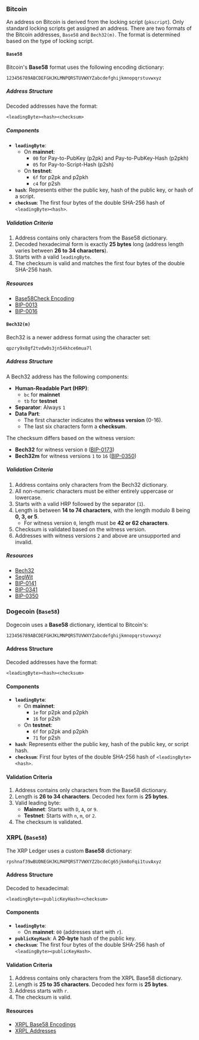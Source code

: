 ### Bitcoin

An address on Bitcoin is derived from the locking script (`pkscript`).
Only standard locking scripts get assigned an address.
There are two formats of the Bitcoin addresses, `Base58` and `Bech32(m)`.
The format is determined based on the type of locking script.

#### `Base58`

Bitcoin's **Base58** format uses the following encoding dictionary:

```
123456789ABCDEFGHJKLMNPQRSTUVWXYZabcdefghijkmnopqrstuvwxyz
```

##### Address Structure

Decoded addresses have the format:

```
<leadingByte><hash><checksum>
```

##### Components

- **`leadingByte`**:
  - On **mainnet**:
    - `00` for Pay-to-PubKey (p2pk) and Pay-to-PubKey-Hash (p2pkh)
    - `05` for Pay-to-Script-Hash (p2sh)
  - On **testnet**:
    - `6f` for p2pk and p2pkh
    - `c4` for p2sh
- **`hash`**: Represents either the public key, hash of the public key, or hash of a script.
- **`checksum`**: The first four bytes of the double SHA-256 hash of `<leadingByte><hash>`.

##### Validation Criteria

1. Address contains only characters from the Base58 dictionary.
2. Decoded hexadecimal form is exactly **25 bytes** long (address length varies between **26 to 34 characters**).
3. Starts with a valid `leadingByte`.
4. The checksum is valid and matches the first four bytes of the double SHA-256 hash.

##### Resources

- [Base58Check Encoding](https://en.bitcoin.it/wiki/Base58Check_encoding)
- [BIP-0013](https://en.bitcoin.it/wiki/BIP_0013)
- [BIP-0016](https://en.bitcoin.it/wiki/BIP_0016)

#### `Bech32(m)`

Bech32 is a newer address format using the character set:

```
qpzry9x8gf2tvdw0s3jn54khce6mua7l
```

##### Address Structure

A Bech32 address has the following components:

- **Human-Readable Part (HRP)**:
  - `bc` for **mainnet**
  - `tb` for **testnet**
- **Separator**: Always `1`
- **Data Part**:
  - The first character indicates the **witness version** (0-16).
  - The last six characters form a **checksum**.

The checksum differs based on the witness version:

- **Bech32** for witness version `0` ([BIP-0173](https://en.bitcoin.it/wiki/BIP_0173))
- **Bech32m** for witness versions `1` to `16` ([BIP-0350](https://en.bitcoin.it/wiki/BIP_0350))

##### Validation Criteria

1. Address contains only characters from the Bech32 dictionary.
2. All non-numeric characters must be either entirely uppercase or lowercase.
3. Starts with a valid HRP followed by the separator (`1`).
4. Length is between **14 to 74 characters**, with the length modulo 8 being **0, 3, or 5**.
   - For witness version `0`, length must be **42 or 62 characters**.
5. Checksum is validated based on the witness version.
6. Addresses with witness versions `2` and above are unsupported and invalid.

##### Resources

- [Bech32](https://en.bitcoin.it/wiki/Bech32)
- [SegWit](https://en.bitcoin.it/wiki/Segregated_Witness)
- [BIP-0141](https://en.bitcoin.it/wiki/BIP_0141)
- [BIP-0341](https://en.bitcoin.it/wiki/BIP_0341)
- [BIP-0350](https://en.bitcoin.it/wiki/BIP_0350)

### Dogecoin (`Base58`)

Dogecoin uses a **Base58** dictionary, identical to Bitcoin's:

```
123456789ABCDEFGHJKLMNPQRSTUVWXYZabcdefghijkmnopqrstuvwxyz
```

#### Address Structure

Decoded addresses have the format:

```
<leadingByte><hash><checksum>
```

#### Components

- **`leadingByte`**:
  - On **mainnet**:
    - `1e` for p2pk and p2pkh
    - `16` for p2sh
  - On **testnet**:
    - `6f` for p2pk and p2pkh
    - `71` for p2sh
- **`hash`**: Represents either the public key, hash of the public key, or script hash.
- **`checksum`**: First four bytes of the double SHA-256 hash of `<leadingByte><hash>`.

#### Validation Criteria

1. Address contains only characters from the Base58 dictionary.
2. Length is **26 to 34 characters**. Decoded hex form is **25 bytes**.
3. Valid leading byte:
   - **Mainnet**: Starts with `D`, `A`, or `9`.
   - **Testnet**: Starts with `n`, `m`, or `2`.
4. The checksum is validated.

### XRPL (`Base58`)

The XRP Ledger uses a custom **Base58** dictionary:

```
rpshnaf39wBUDNEGHJKLM4PQRST7VWXYZ2bcdeCg65jkm8oFqi1tuvAxyz
```

#### Address Structure

Decoded to hexadecimal:

```
<leadingByte><publicKeyHash><checksum>
```

#### Components

- **`leadingByte`**:
  - On **mainnet**: `00` (addresses start with `r`).
- **`publicKeyHash`**: A **20-byte** hash of the public key.
- **`checksum`**: The first four bytes of the double SHA-256 hash of `<leadingByte><publicKeyHash>`.

#### Validation Criteria

1. Address contains only characters from the XRPL Base58 dictionary.
2. Length is **25 to 35 characters**. Decoded hex form is **25 bytes**.
3. Address starts with `r`.
4. The checksum is valid.

#### Resources

- [XRPL Base58 Encodings](https://xrpl.org/base58-encodings.html)
- [XRPL Addresses](https://xrpl.org/accounts.html#addresses)

